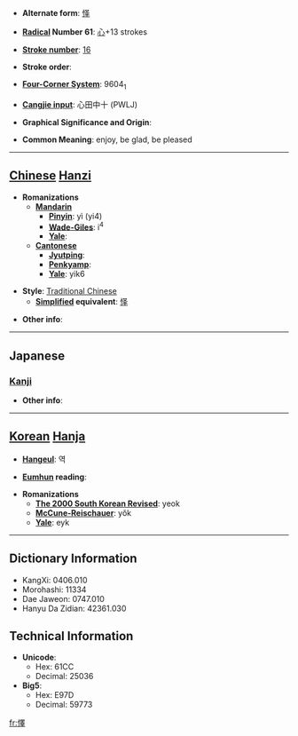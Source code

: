 * '''Alternate form''': [[怿]]

* '''[[Wiktionary:Chinese radical index| Radical]] Number 61''': [[Wiktionary:Chinese radical index 心|心]]+13 strokes

* '''[[Wiktionary:Chinese total strokes index|Stroke number]]''': [[Wiktionary:Chinese total strokes index 16|16]]

* '''Stroke order''': 

* '''[[Wiktionary:Chinese four corner index|Four-Corner System]]''': 9604<sub>1</sub>

* '''[[Wiktionary:Chinese Cangjie index|Cangjie input]]''': 心田中十 (PWLJ)

* '''Graphical Significance and Origin''': 

* '''Common Meaning''': enjoy, be glad, be pleased

----

== [[Chinese]] [[Hanzi]] ==

* '''Romanizations'''
** '''[[Mandarin]]'''
*** '''[[Pinyin]]''': yì (yi4)
*** '''[[Wade-Giles]]''': i<sup>4</sup>
*** '''[[Yale]]''': 
** '''[[Cantonese]]'''
*** '''[[Jyutping]]''':
*** '''[[Penkyamp]]''': 
*** '''[[Yale]]''': yik6

* '''Style''': [[Traditional Chinese]] 
** '''[[Simplified Chinese|Simplified]] equivalent''': [[怿]]

* '''Other info''': 

----

==Japanese==
===[[Kanji]]===
{{kanji|on readings=[[えき]] (eki)
|kun readings=[[よろこぶ]] (yorokobu)
}}

* '''Other info''':  

----

== [[Korean]] [[Hanja]] ==

* '''[[Hangeul]]''': 역

* '''[[Eumhun]] reading''': 

* '''Romanizations'''
** '''[[The 2000 South Korean Revised Romanization|The 2000 South Korean Revised]]''': yeok
** '''[[McCune-Reischauer]]''': yŏk
** '''[[Yale]]''': eyk

----

== Dictionary Information ==

* KangXi: 0406.010
* Morohashi: 11334
* Dae Jaweon: 0747.010
* Hanyu Da Zidian: 42361.030

== Technical Information ==

* '''Unicode''':
** Hex: 61CC
** Decimal: 25036
* '''Big5''':
** Hex: E97D
** Decimal: 59773

[[fr:懌]]